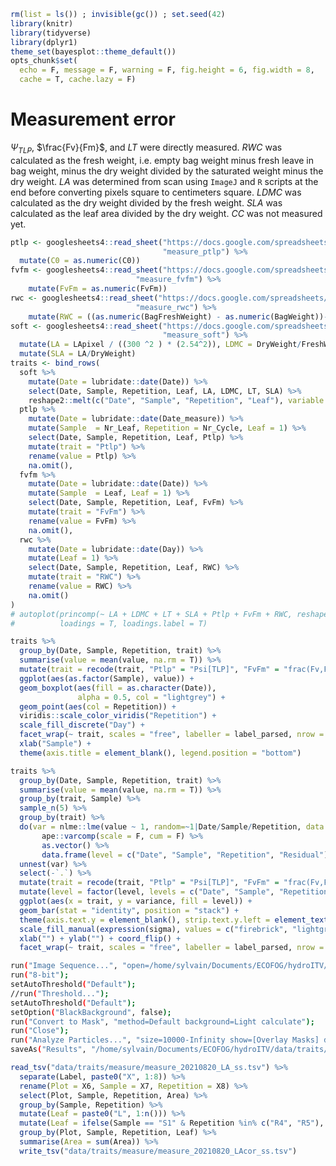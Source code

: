 ```r
rm(list = ls()) ; invisible(gc()) ; set.seed(42)
library(knitr)
library(tidyverse)
library(dplyr1)
theme_set(bayesplot::theme_default())
opts_chunk$set(
  echo = F, message = F, warning = F, fig.height = 6, fig.width = 8,
  cache = T, cache.lazy = F)
```

# Measurement error

$\Psi_{TLP}$, $\frac{Fv}{Fm}$, and $LT$ were directly measured. 
$RWC$ was calculated as the fresh weight, i.e. empty bag weight minus fresh leave in bag weight, minus the dry weight divided by the saturated weight minus the dry weight.
$LA$ was determined from scan using `ImageJ` and `R` scripts at the end before converting pixels square to centimeters square.
$LDMC$ was calculated as the dry weight divided by the fresh weight.
$SLA$ was calculated as the leaf area divided by the dry weight. 
$CC$ was not measured yet.

```r
ptlp <- googlesheets4::read_sheet("https://docs.google.com/spreadsheets/d/19eULgGa02RS6hwn2ngeEu4akF2YdaQGHS5xSac2hIYI/edit?usp=sharing",
                                  "measure_ptlp") %>% 
  mutate(C0 = as.numeric(C0))
fvfm <- googlesheets4::read_sheet("https://docs.google.com/spreadsheets/d/19eULgGa02RS6hwn2ngeEu4akF2YdaQGHS5xSac2hIYI/edit?usp=sharing",
                            "measure_fvfm") %>% 
    mutate(FvFm = as.numeric(FvFm)) 
rwc <- googlesheets4::read_sheet("https://docs.google.com/spreadsheets/d/19eULgGa02RS6hwn2ngeEu4akF2YdaQGHS5xSac2hIYI/edit?usp=sharing",
                            "measure_rwc") %>% 
    mutate(RWC = ((as.numeric(BagFreshWeight) - as.numeric(BagWeight))-DryWeight)/(SaturatedWeight-DryWeight))
soft <- googlesheets4::read_sheet("https://docs.google.com/spreadsheets/d/19eULgGa02RS6hwn2ngeEu4akF2YdaQGHS5xSac2hIYI/edit?usp=sharing",
                                  "measure_soft") %>% 
  mutate(LA = LApixel / ((300 ^2 ) * (2.54^2)), LDMC = DryWeight/FreshWeight, LT = LTmean) %>% 
  mutate(SLA = LA/DryWeight)
traits <- bind_rows(
  soft %>% 
    mutate(Date = lubridate::date(Date)) %>% 
    select(Date, Sample, Repetition, Leaf, LA, LDMC, LT, SLA) %>%
    reshape2::melt(c("Date", "Sample", "Repetition", "Leaf"), variable.name = "trait"),
  ptlp %>% 
    mutate(Date = lubridate::date(Date_measure)) %>% 
    mutate(Sample  = Nr_Leaf, Repetition = Nr_Cycle, Leaf = 1) %>% 
    select(Date, Sample, Repetition, Leaf, Ptlp) %>% 
    mutate(trait = "Ptlp") %>% 
    rename(value = Ptlp) %>% 
    na.omit(),
  fvfm %>% 
    mutate(Date = lubridate::date(Date)) %>% 
    mutate(Sample  = Leaf, Leaf = 1) %>% 
    select(Date, Sample, Repetition, Leaf, FvFm) %>% 
    mutate(trait = "FvFm") %>% 
    rename(value = FvFm) %>% 
    na.omit(),
  rwc %>% 
    mutate(Date = lubridate::date(Day)) %>% 
    mutate(Leaf = 1) %>% 
    select(Date, Sample, Repetition, Leaf, RWC) %>% 
    mutate(trait = "RWC") %>% 
    rename(value = RWC) %>% 
    na.omit()
)
# autoplot(princomp(~ LA + LDMC + LT + SLA + Ptlp + FvFm + RWC, reshape2::dcast(traits, Sample + Repetition + Leaf ~ trait), scale = T),
#          loadings = T, loadings.label = T)
```


```r
traits %>% 
  group_by(Date, Sample, Repetition, trait) %>% 
  summarise(value = mean(value, na.rm = T)) %>% 
  mutate(trait = recode(trait, "Ptlp" = "Psi[TLP]", "FvFm" = "frac(Fv,Fm)")) %>% 
  ggplot(aes(as.factor(Sample), value)) +
  geom_boxplot(aes(fill = as.character(Date)),
               alpha = 0.5, col = "lightgrey") +
  geom_point(aes(col = Repetition)) +
  viridis::scale_color_viridis("Repetition") +
  scale_fill_discrete("Day") +
  facet_wrap(~ trait, scales = "free", labeller = label_parsed, nrow = 2) +
  xlab("Sample") + 
  theme(axis.title = element_blank(), legend.position = "bottom")
```

```r
traits %>% 
  group_by(Date, Sample, Repetition, trait) %>% 
  summarise(value = mean(value, na.rm = T)) %>% 
  group_by(trait, Sample) %>% 
  sample_n(5) %>% 
  group_by(trait) %>% 
  do(var = nlme::lme(value ~ 1, random=~1|Date/Sample/Repetition, data = .) %>% 
       ape::varcomp(scale = F, cum = F) %>% 
       as.vector() %>% 
       data.frame(level = c("Date", "Sample", "Repetition", "Residual"), variance = as.vector(.))) %>% 
  unnest(var) %>% 
  select(-`.`) %>% 
  mutate(trait = recode(trait, "Ptlp" = "Psi[TLP]", "FvFm" = "frac(Fv,Fm)")) %>% 
  mutate(level = factor(level, levels = c("Date", "Sample", "Repetition", "Residual"))) %>% 
  ggplot(aes(x = trait, y = variance, fill = level)) +
  geom_bar(stat = "identity", position = "stack") +
  theme(axis.text.y = element_blank(), strip.text.y.left = element_text(angle = 0)) +
  scale_fill_manual(expression(sigma), values = c("firebrick", "lightgreen", "lightblue", "grey")) +
  xlab("") + ylab("") + coord_flip() +
  facet_wrap(~ trait, scales = "free", labeller = label_parsed, nrow = 7, strip.position = "left")
```

```bash
run("Image Sequence...", "open=/home/sylvain/Documents/ECOFOG/hydroITV/data/traits/measure/measure_20210818_soft_scans/Soft_C0_S1_R5.jpg sort");
run("8-bit");
setAutoThreshold("Default");
//run("Threshold...");
setAutoThreshold("Default");
setOption("BlackBackground", false);
run("Convert to Mask", "method=Default background=Light calculate");
run("Close");
run("Analyze Particles...", "size=10000-Infinity show=[Overlay Masks] display exclude clear in_situ stack");
saveAs("Results", "/home/sylvain/Documents/ECOFOG/hydroITV/data/traits/measure/measure_20210820_LA_ss.tsv");
```

```r
read_tsv("data/traits/measure/measure_20210820_LA_ss.tsv") %>% 
  separate(Label, paste0("X", 1:8)) %>% 
  rename(Plot = X6, Sample = X7, Repetition = X8) %>% 
  select(Plot, Sample, Repetition, Area) %>% 
  group_by(Sample, Repetition) %>% 
  mutate(Leaf = paste0("L", 1:n())) %>% 
  mutate(Leaf = ifelse(Sample == "S1" & Repetition %in% c("R4", "R5"), c("L1", "L2", "L2", "L2", "L2", "L3"), Leaf)) %>% 
  group_by(Plot, Sample, Repetition, Leaf) %>% 
  summarise(Area = sum(Area)) %>% 
  write_tsv("data/traits/measure/measure_20210820_LAcor_ss.tsv")
```
